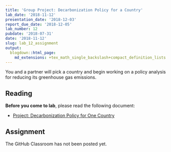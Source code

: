 ```yaml
---
title: 'Group Project: Decarbonization Policy for a Country'
lab_date: '2018-11-12'
presentation_date: '2018-12-03'
report_due_date: '2018-12-05'
lab_number: 12
pubdate: '2018-07-31'
date: '2018-11-12'
slug: lab_12_assignment
output:
  blogdown::html_page:
    md_extensions: +tex_math_single_backslash+compact_definition_lists
---
```

You and a partner will pick a country and begin working on a policy analysis for reducing its greenhouse gas emissions.

## Reading

**Before you come to lab**, please read the following document:

* [Project: Decarbonization Policy for One Country](/lab_docs/lab_12_assignment)

## Assignment

The GitHub Classroom has not been posted yet.
